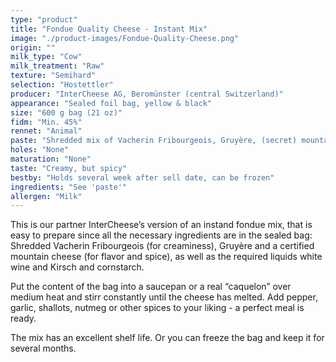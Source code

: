 ```yaml
---
type: "product"
title: "Fondue Quality Cheese - Instant Mix"
image: "./product-images/Fondue-Quality-Cheese.png"
origin: ""
milk_type: "Cow"
milk_treatment: "Raw"
texture: "Semihard"
selection: "Hostettler"
producer: "InterCheese AG, Beromünster (central Switzerland)"
appearance: "Sealed foil bag, yellow & black"
size: "600 g bag (21 oz)"
fidm: "Min. 45%"
rennet: "Animal"
paste: "Shredded mix of Vacherin Fribourgeois, Gruyère, (secret) mountain cheese, white wine, Kirsch, cornstarch"
holes: "None"
maturation: "None"
taste: "Creamy, but spicy"
bestby: "Holds several week after sell date, can be frozen"
ingredients: "See 'paste'"
allergen: "Milk"
---
```


This is our partner InterCheese’s version of an instand fondue mix, that is easy to prepare since all the necessary ingredients are in the sealed bag: Shredded Vacherin Fribourgeois (for creaminess), Gruyère and a certified mountain cheese (for flavor and spice), as well as the required liquids white wine and Kirsch and cornstarch.

Put the content of the bag into a saucepan or a real “caquelon” over medium heat and stirr constantly until the cheese has melted. Add pepper, garlic, shallots, nutmeg or other spices to your liking - a perfect meal is ready.

The mix has an excellent shelf life. Or you can freeze the bag and keep it for several months.